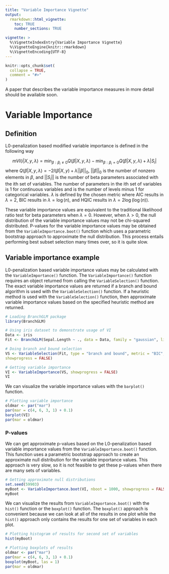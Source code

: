 ```yaml
---
title: "Variable Importance Vignette"
output: 
  rmarkdown::html_vignette:
    toc: TRUE
    number_sections: TRUE

vignette: >
  %\VignetteIndexEntry{Variable Importance Vignette}
  %\VignetteEngine{knitr::rmarkdown}
  %\VignetteEncoding{UTF-8}
---
```


```r
knitr::opts_chunk$set(
  collapse = TRUE,
  comment = "#>"
)
```

A paper that describes the variable importance measures in more detail should be 
available soon.

# Variable Importance
## Definition

L0-penalization based modified variable importance is defined in the following way

$$mVI(i|X, y, \lambda) = \min_{\beta:\beta_i \neq 0} Q(\beta|X, y, \lambda) - \min_{\beta:\beta_i = 0} Q(\beta|X, y, \lambda) + \lambda |S_i|$$
where $Q(\beta|X, y, \lambda) = -2l(\beta|X, y) + \lambda ||\beta||_0$, 
$||\beta||_0$ is the number of nonzero elements in $\beta$, and 
$||S_i||$ is the number of beta parameters associated with the ith set of variables.
The number of parameters in the ith set of variables is 1 for continuous 
variables and is the number of levels minus 1 for categorical variables. 
$\lambda$ is defined by the chosen metric where AIC results in 
$\lambda = 2$, BIC results in $\lambda = \log{(n)}$, and HQIC results in 
$\lambda = 2\log{(\log{(n)})}$.

These variable importance values are equivalent to the traditional likelihood 
ratio test for beta parameters when $\lambda = 0$. However, when $\lambda > 0$, 
the null distribution of the variable importance values may not be chi-squared
distributed. P-values for the variable importance values may be obtained from
the `VariableImportance.boot()` function which uses a parametric bootstrap 
approach to approximate the null distribution. This process entails performing 
best subset selection many times over, so it is quite slow. 

## Variable importance example

L0-penalization based variable importance values may be calculated with the 
`VariableImportance()` function. The `VariableImportance()` function requires an 
object returned from calling the `VariableSelection()` function. The exact variable 
importance values are returned if a branch and bound algorithm is used with the 
`VariableSelection()` function. If a heuristic method is used with the 
`VariableSelection()` function, then approximate variable importance values based 
on the specified heuristic method are returned.

```r
# Loading BranchGLM package
library(BranchGLM)

# Using iris dataset to demonstrate usage of VI
Data <- iris
Fit <- BranchGLM(Sepal.Length ~ ., data = Data, family = "gaussian", link = "identity")

# Doing branch and bound selection 
VS <- VariableSelection(Fit, type = "branch and bound", metric = "BIC", 
showprogress = FALSE)

# Getting variable importance
VI <- VariableImportance(VS, showprogress = FALSE)
VI

```

We can visualize the variable importance values with the `barplot()` function.

```r
# Plotting variable importance
oldmar <- par("mar")
par(mar = c(4, 6, 3, 1) + 0.1)
barplot(VI)
par(mar = oldmar)

```

### P-values

We can get approximate p-values based on the L0-penalization based 
variable importance values from the `VariableImportance.boot()` function. This 
function uses a parametric bootstrap approach to create an approximate null 
distribution for the variable importance values. This approach is very slow, so it 
is not feasible to get these p-values when there are many sets of variables.

```r
# Getting approximate null distributions
set.seed(59903)
myBoot <- VariableImportance.boot(VI, nboot = 1000, showprogress = FALSE)
myBoot

```

We can visualize the results from `VariableImportance.boot()` with the `hist()` 
function or the `boxplot()` function. The `boxplot()` approach is convenient 
because we can look at all of the results in one plot while the `hist()` 
approach only contains the results for one set of variables in each plot. 

```r
# Plotting histogram of results for second set of variables
hist(myBoot)

# Plotting boxplots of results
oldmar <- par("mar")
par(mar = c(4, 6, 3, 1) + 0.1)
boxplot(myBoot, las = 1)
par(mar = oldmar)


```
